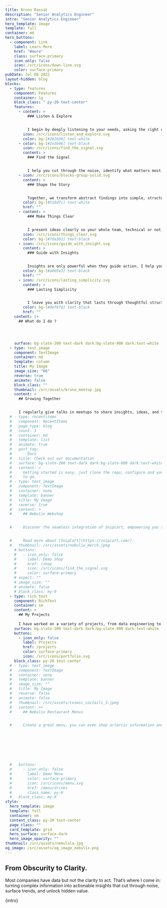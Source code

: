 ```yaml
---
title: Bruno Rassat
description: "Senior Analytics Engineer"
intro: "Senior Analytics Engineer"
hero_template: image
template: full
container: md
hero_buttons:
  - component: Link
    label: Learn More
    href: "#more"
    class: surface-primary
    icon_only: false
    icon: /src/icons/down-line.svg
    color: surface-primary
pubDate: Jul 08 2022
layout-hidden: blog
blocks:
  - type: features
    component: Features
    container: lg
    block_class: " py-20 text-center"
    features:
      - content: >
          ### Listen & Explore


          I begin by deeply listening to your needs, asking the right questions, and exploring the hidden pain points behind your confusion or challenges.
        icon: /src/icons/listen_and_explore.svg
        color: bg-[#262b30] text-white
      - color: bg-[#2e3b46] text-black
        icon: /src/icons/find_the_signal.svg
        content: >
          ### Find the Signal


          I help you cut through the noise, identify what matters most, and focus your attention on insights that actually support decision-making.
      - icon: /src/icons/blocks-group-solid.svg
        content: >
          ### Shape the Story


          Together, we transform abstract findings into simple, structured messages that are easy to understand and communicate.
        color: bg-[#516d7c] text-white
        href: ""
      - content: >
          ### Make Things Clear


          I present ideas clearly so your whole team, technical or not, can grasp and act on key takeaways without second guessing.
        icon: /src/icons/things_clear.svg
        color: bg-[#7da3b2] text-black
      - icon: /src/icons/guide_with_insight.svg
        content: >
          ### Guide with Insights


          Insights are only powerful when they guide action. I help you connect clarity with the next step, so decisions feel obvious, not risky.
        color: bg-[#a6d5e3] text-black
        href: ""
      - icon: /src/icons/lasting_simplicity.svg
        content: >
          ### Lasting Simplicity


          I leave you with clarity that lasts through thoughtful structure, routines, or tools that keep complexity from creeping back into your day.
        color: bg-[#def6fd] text-black
        href: ""
    content: |+
      ## What do I do ?




    surface: bg-slate-200 text-dark dark:bg-slate-900 dark:text-white
  - type: text_image
    component: TextImage
    container: md
    template: column
    title: My Image
    image_size: "66"
    reverse: true
    animate: false
    block_class: ""
    thumbnail: /src/assets/bruno_meetup.jpg
    content: >
      ## Growing Together


      I regularly give talks in meetups to share insights, ideas, and tools that have helped me grow. I enjoy turning knowledge into conversations, whether it's data, process, or people and believe that open sharing makes the entire community stronger.
  # - type: recentitems
  #   component: RecentItems
  #   page_type: blog
  #   count: 3
  #   container: md
  #   template: list
  #   animate: true
  #   post_tag:
  #     - Docs
  #   title: Check out our documentation
  #   surface: bg-slate-200 text-dark dark:bg-slate-800 dark:text-white
  #   content: >
  #     Getting started is easy, just clone the repo, configure and you are ready
  #     to go.
  # - type: text_image
  #   component: TextImage
  #   container: none
  #   template: banner
  #   title: My Image
  #   reverse: true
  #   content: >
  #     ## Nebulix Webshop


  #     Discover the seamless integration of Snipcart, empowering you to efficiently oversee your store directly within a Static CMS. Whether your offerings include digital products or physical goods, Snipcart boasts a wealth of exceptional features, making it an ideal choice for the majority of small webshops. 


  #     Read more about [SnipCart](https://snipcart.com/).
  #   thumbnail: /src/assets/nebulix_merch.jpeg
    # buttons:
    #   - icon_only: false
    #     label: Demo Shop
    #     href: /shop
    #     icon: /src/icons/find_the_signal.svg
    #     color: surface-primary
    # aspect: ""
    # image_size: ""
    # animate: false
    # block_class: my-0
  - type: rich_text
    component: RichText
    container: sm
    content: >
      ## My Projects
      
      I have worked on a variety of projects, from data engineering to data visualization. I am always looking for new challenges and opportunities to learn and grow.
    surface: bg-slate-200 text-dark dark:bg-slate-900 dark:text-white
    buttons:
      - icon_only: false
        label: Projects
        href: /projects
        color: surface-primary
        icon: /src/icons/portfolio.svg
    block_class: py-20 text-center
  # - type: text_image
  #   component: TextImage
  #   container: none
  #   template: banner
  #   image_size: ""
  #   title: My Image
  #   reverse: false
  #   animate: false
  #   thumbnail: /src/assets/cosmic_coctails_3.jpeg
  #   content: >+
  #     ## Nebulix Restaurant Menus


  #     Create a great menu, you can even shop arlercic information and labels. All menu's are mobile friendly and fast!








  #   buttons:
  #     - icon_only: false
  #       label: Demo Menu
  #       color: surface-primary
  #       icon: /src/icons/menu.svg
  #       href: /menu/drinks
  #       class_name: py-0
  #   block_class: my-0
style:
  hero_template: image
  template: full
  container: sm
  content_class: py-20 text-center
  page_class: ""
  card_template: grid
  hero_surface: surface-dark
  hero_image_opacity: ""
thumbnail: /src/assets/nemulala.jpg
og_image: /src/assets/og_image_nebulix.png
---
```


## From Obscurity to Clarity.

Most companies have data but not the clarity to act.
That’s where I come in: turning complex information into actionable insights that cut through noise, surface trends, and unlock hidden value.

{intro}

<Typewriter text="Turning data into clarity, one insight at a time." speed={50} />